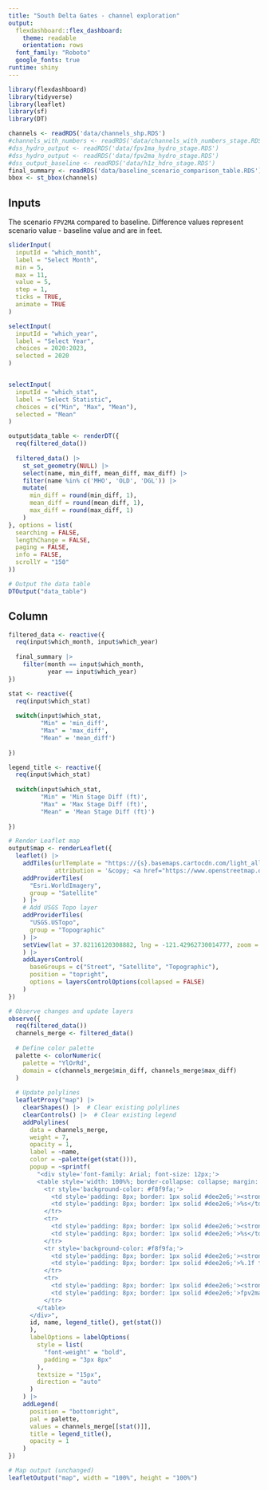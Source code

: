 ```yaml
---
title: "South Delta Gates - channel exploration"
output: 
  flexdashboard::flex_dashboard:
    theme: readable
    orientation: rows
  font_family: "Roboto"
  google_fonts: true
runtime: shiny
---
```


```r
library(flexdashboard)
library(tidyverse)
library(leaflet)
library(sf)
library(DT)
```

```r
channels <- readRDS('data/channels_shp.RDS')
#channels_with_numbers <- readRDS('data/channels_with_numbers_stage.RDS')
#dss_hydro_output <- readRDS('data/fpv1ma_hydro_stage.RDS')
#dss_hydro_output <- readRDS('data/fpv2ma_hydro_stage.RDS')
#dss_output_baseline <- readRDS('data/h1z_hdro_stage.RDS')
final_summary <- readRDS('data/baseline_scenario_comparison_table.RDS')
bbox <- st_bbox(channels)
```

## Inputs {.sidebar data-width=500}

The scenario `FPV2MA` compared to baseline. Difference values represent scenario value - baseline value and are in feet. 

```r
sliderInput(
  inputId = "which_month",
  label = "Select Month",
  min = 5,
  max = 11,
  value = 5,
  step = 1,
  ticks = TRUE, 
  animate = TRUE
)

selectInput(
  inputId = "which_year", 
  label = "Select Year", 
  choices = 2020:2023, 
  selected = 2020
)


selectInput(
  inputId = "which_stat", 
  label = "Select Statistic", 
  choices = c("Min", "Max", "Mean"), 
  selected = "Mean"
)

output$data_table <- renderDT({
  req(filtered_data()) 
  
  filtered_data() |> 
    st_set_geometry(NULL) |>  
    select(name, min_diff, mean_diff, max_diff) |> 
    filter(name %in% c('MHO', 'OLD', 'DGL')) |> 
    mutate(
      min_diff = round(min_diff, 1), 
      mean_diff = round(mean_diff, 1),
      max_diff = round(max_diff, 1)
    ) 
}, options = list(
  searching = FALSE,  
  lengthChange = FALSE,  
  paging = FALSE, 
  info = FALSE,
  scrollY = "150" 
))

# Output the data table
DTOutput("data_table")

```

## Column {data-width="100" data-height="100"}


```r
filtered_data <- reactive({
  req(input$which_month, input$which_year)
  
  final_summary |> 
    filter(month == input$which_month,
           year == input$which_year) 
})

stat <- reactive({
  req(input$which_stat)
  
  switch(input$which_stat, 
         "Min" = 'min_diff', 
         "Max" = 'max_diff',
         "Mean" = 'mean_diff')
  
})

legend_title <- reactive({
  req(input$which_stat)
  
  switch(input$which_stat, 
         "Min" = 'Min Stage Diff (ft)', 
         "Max" = 'Max Stage Diff (ft)',
         "Mean" = 'Mean Stage Diff (ft)')
  
})

# Render Leaflet map
output$map <- renderLeaflet({
  leaflet() |> 
    addTiles(urlTemplate = "https://{s}.basemaps.cartocdn.com/light_all/{z}/{x}/{y}{r}.png",
             attribution = '&copy; <a href="https://www.openstreetmap.org/copyright">OpenStreetMap</a> contributors &copy; <a href="https://carto.com/">CARTO</a>', group = "Street") |> 
    addProviderTiles(
      "Esri.WorldImagery",
      group = "Satellite"
    ) |>
    # Add USGS Topo layer
    addProviderTiles(
      "USGS.USTopo",
      group = "Topographic"
    ) |>
    setView(lat = 37.82116120308882, lng = -121.42962730014777, zoom = 13  # Adjust this value as needed (higher number = more zoomed in)
    ) |> 
    addLayersControl(
      baseGroups = c("Street", "Satellite", "Topographic"),
      position = "topright",
      options = layersControlOptions(collapsed = FALSE)
    )
})

# Observe changes and update layers
observe({
  req(filtered_data())
  channels_merge <- filtered_data()
  
  # Define color palette
  palette <- colorNumeric(
    palette = "YlOrRd",
    domain = c(channels_merge$min_diff, channels_merge$max_diff)
  )
  
  # Update polylines
  leafletProxy("map") |>
    clearShapes() |>  # Clear existing polylines
    clearControls() |>  # Clear existing legend
    addPolylines(
      data = channels_merge,
      weight = 7,
      opacity = 1,
      label = ~name,
      color = ~palette(get(stat())),
      popup = ~sprintf(
        "<div style='font-family: Arial; font-size: 12px;'>
        <table style='width: 100%%; border-collapse: collapse; margin: 10px 0;'>
          <tr style='background-color: #f8f9fa;'>
            <td style='padding: 8px; border: 1px solid #dee2e6;'><strong>ID</strong></td>
            <td style='padding: 8px; border: 1px solid #dee2e6;'>%s</td>
          </tr>
          <tr>
            <td style='padding: 8px; border: 1px solid #dee2e6;'><strong>Name</strong></td>
            <td style='padding: 8px; border: 1px solid #dee2e6;'>%s</td>
          </tr>
          <tr style='background-color: #f8f9fa;'>
            <td style='padding: 8px; border: 1px solid #dee2e6;'><strong>%s</strong></td>
            <td style='padding: 8px; border: 1px solid #dee2e6;'>%.1f ft</td>
          </tr>
          <tr>
            <td style='padding: 8px; border: 1px solid #dee2e6;'><strong>Scenario</strong></td>
            <td style='padding: 8px; border: 1px solid #dee2e6;'>fpv2ma</td>
          </tr>
        </table>
      </div>",
      id, name, legend_title(), get(stat())
      ), 
      labelOptions = labelOptions(
        style = list(
          "font-weight" = "bold",
          padding = "3px 8px"
        ),
        textsize = "15px",
        direction = "auto"
      )
    ) |>
    addLegend(
      position = "bottomright",
      pal = palette,
      values = channels_merge[[stat()]],
      title = legend_title(),
      opacity = 1
    )
})

# Map output (unchanged)
leafletOutput("map", width = "100%", height = "100%")

```
